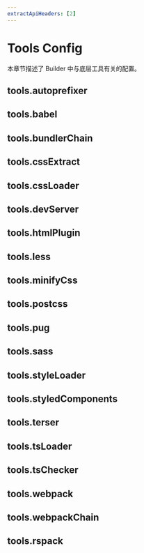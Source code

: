 ```yaml
---
extractApiHeaders: [2]
---
```


# Tools Config


<BuilderRebrandTip />

本章节描述了 Builder 中与底层工具有关的配置。

## tools.autoprefixer


<Autoprefixer />

## tools.babel


<Babel />

## tools.bundlerChain


<BundlerChain />

## tools.cssExtract


<CssExtract />

## tools.cssLoader


<CssLoader />

## tools.devServer


<DevServer />

## tools.htmlPlugin


<HtmlPlugin />

## tools.less


<Less />

## tools.minifyCss


<MinifyCss />

## tools.postcss


<Postcss />

## tools.pug


<Pug />

## tools.sass


<Sass />

## tools.styleLoader


<StyleLoader />

## tools.styledComponents


<StyledComponents />

## tools.terser


<Terser />

## tools.tsLoader


<TsLoader />

## tools.tsChecker


<TsChecker />

## tools.webpack


<Webpack />

## tools.webpackChain


<WebpackChain />

## tools.rspack


<Rspack />
